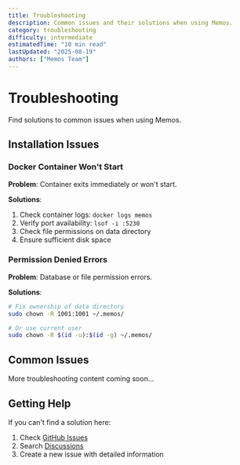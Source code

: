 ```yaml
---
title: Troubleshooting
description: Common issues and their solutions when using Memos.
category: troubleshooting
difficulty: intermediate
estimatedTime: "10 min read"
lastUpdated: "2025-08-19"
authors: ["Memos Team"]
---
```


# Troubleshooting

Find solutions to common issues when using Memos.

## Installation Issues

### Docker Container Won't Start

**Problem**: Container exits immediately or won't start.

**Solutions**:
1. Check container logs: `docker logs memos`
2. Verify port availability: `lsof -i :5230`
3. Check file permissions on data directory
4. Ensure sufficient disk space

### Permission Denied Errors

**Problem**: Database or file permission errors.

**Solutions**:
```bash
# Fix ownership of data directory
sudo chown -R 1001:1001 ~/.memos/

# Or use current user
sudo chown -R $(id -u):$(id -g) ~/.memos/
```

## Common Issues

More troubleshooting content coming soon...

## Getting Help

If you can't find a solution here:

1. Check [GitHub Issues](https://github.com/usememos/memos/issues)
2. Search [Discussions](https://github.com/usememos/memos/discussions) 
3. Create a new issue with detailed information